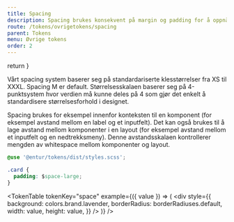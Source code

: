 ```yaml
---
title: Spacing
description: Spacing brukes konsekvent på margin og padding for å oppnå konsistens på tvers av komponenter og UI.
route: /tokens/ovrigetokens/spacing
parent: Tokens
menu: Øvrige tokens
order: 2
---
```



  return <SEO title={props.pageContext.frontmatter.title} description={props.pageContext.frontmatter.description} pathname={props.pageContext.frontmatter.route} />
}

<PageHeader/>

Vårt spacing system baserer seg på standardariserte klesstørrelser fra XS til XXXL.
Spacing M er default. Størrelsesskalaen baserer seg på 4-punktsystem hvor verdien må kunne deles på 4 som gjør det enkelt å standardisere størrelsesforhold i designet.

Spacing brukes for eksempel innenfor konteksten til en komponent (for eksempel avstand mellom en label og et inputfelt).
Det kan også brukes til å lage avstand mellom komponenter i en layout (for eksempel avstand mellom et inputfelt og en nedtrekksmeny). Denne avstandsskalaen kontrollerer mengden av whitespace mellom komponenter og layout.

```css
@use '@entur/tokens/dist/styles.scss';

.card {
  padding: $space-large;
}
```

<TokenTable
  tokenKey="space"
  example={({ value }) => (
    <div
      style={{
        background: colors.brand.lavender,
        borderRadius: borderRadiuses.default,
        width: value,
        height: value,
      }}
    />
  )}
/>

